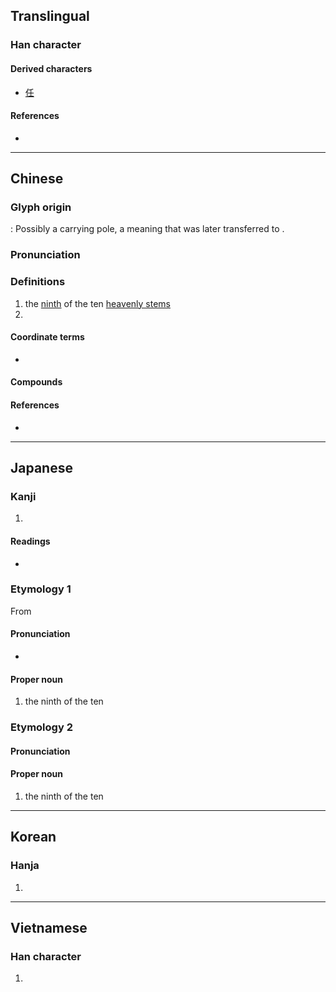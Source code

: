 {{character info/new}}
{{also|千}}
==Translingual==

===Han character===
{{Han char|rn=33|rad=士|as=01|sn=4|four=20104|canj=HG|ids=⿱丿士<small>(GJKV)</small>,⿱一士<small>(HT)</small>}}

====Derived characters====
* [[任]]

====References====
* {{Han ref|kx=0243.010|dkj=05639|dj=0483.010|hdz=10417.010|uh=58EC|ud=22764|bh=A4D0|bd=42192}}

----

==Chinese==
{{zh-forms}}

===Glyph origin===
{{Han etyl}}
{{liushu|p}}: Possibly a carrying pole, a meaning that was later transferred to {{zh-l|任}}.

===Pronunciation===
{{zh-pron
|m=rén
|c=jam4
|mn=jîm/lîm
|mc=y
|oc=y
|cat=
}}

===Definitions===
{{zh-hanzi}}

# the [[ninth]] of the ten [[heavenly stem]]s
# {{surname|lang=zh}}

====Coordinate terms====
* {{list:heavenly stems/zh}}

====Compounds====
{{zh-der|壬人|壬公|壬林|小六壬}}

====References====
* {{thcwd|791}}

----

==Japanese==

===Kanji===
{{ja-kanji|grade=|rs=士01}}

# {{defn|lang=ja|sort=士01}}

====Readings====
* {{ja-readings|kanon=[[じん]] (jin)|goon=[[にん]] (nin)|kun=[[みずのえ]] (mizunoe)}}

===Etymology 1===
{{ja-kanjitab|じん|yomi=o}}
{{wp|lang=ja}}
From {{der|ja|ltc|壬|tr=nyim|sort=しん'}}

====Pronunciation====
{{ja-pron|acc=1|y=ko|じん}}
* {{hmp|lang=ja|ジン|人|刃|仁|沈|陣|尋|塵|sort=しん'}}

====Proper noun====
{{ja-pos|proper|じん}}

# the ninth of the ten {{w|Celestial stem|Heavenly Stems}}

{{topics|ja|Heavenly Stems|sort=しん'}}

===Etymology 2===
{{ja-kanjitab|みずのえ|yomi=k}}
{{com|ja|水|の|兄|tr1=Mizu|t1={{w|Water (Wu Xing)|Water}}|pos1=one of the {{w|Wu Xing|Five Elements}}|tr2=no|pos2=attributive marker|tr3=e|t3=[[elder brother]]|sort=みずのえ}}

====Pronunciation====
{{ja-pron|acc=3|y=k|みずのえ}}

====Proper noun====
{{ja-pos|proper|みずのえ|hhira=みづのえ}}

# the ninth of the ten {{w|Celestial stem|Heavenly Stems}}

{{cln|ja|words with multiple readings}}

----

==Korean==

===Hanja===
{{ko-hanja|hangeul=임|rv=im|mr=im}}

# {{defn|lang=ko|sort=士01}}

----

==Vietnamese==

===Han character===
{{vi-hantu|[[nhăm]], [[nhám]], [[nhằm]], [[nhâm]], [[râm]], [[nhẹm]]|rs=士01}}

# {{defn|lang=vi|sort=士01}}